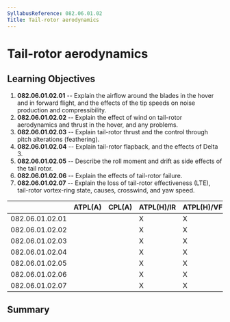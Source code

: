 ```yaml
---
SyllabusReference: 082.06.01.02
Title: Tail-rotor aerodynamics
---
```


# Tail-rotor aerodynamics

## Learning Objectives

1.  **082.06.01.02.01** -- Explain the airflow around the blades in the hover and
    in forward flight, and the effects of the tip speeds on noise production and
    compressibility.
2.  **082.06.01.02.02** -- Explain the effect of wind on tail-rotor aerodynamics
    and thrust in the hover, and any problems.
3.  **082.06.01.02.03** -- Explain tail-rotor thrust and the control through
    pitch alterations (feathering).
4.  **082.06.01.02.04** -- Explain tail-rotor flapback, and the effects of
    Delta 3.
5.  **082.06.01.02.05** -- Describe the roll moment and drift as side effects of
    the tail rotor.
6.  **082.06.01.02.06** -- Explain the effects of tail-rotor failure.
7.  **082.06.01.02.07** -- Explain the loss of tail-rotor effectiveness (LTE),
    tail-rotor vortex-ring state, causes, crosswind, and yaw speed.

|                 | ATPL(A) | CPL(A) | ATPL(H)/IR | ATPL(H)/VFR | CPL(H) | IR  | CBIR(A) |
| --------------- | ------- | ------ | ---------- | ----------- | ------ | --- | ------- |
| 082.06.01.02.01 |         |        | X          | X           | X      |     |         |
| 082.06.01.02.02 |         |        | X          | X           | X      |     |         |
| 082.06.01.02.03 |         |        | X          | X           | X      |     |         |
| 082.06.01.02.04 |         |        | X          | X           | X      |     |         |
| 082.06.01.02.05 |         |        | X          | X           | X      |     |         |
| 082.06.01.02.06 |         |        | X          | X           | X      |     |         |
| 082.06.01.02.07 |         |        | X          | X           | X      |     |         |

## Summary
